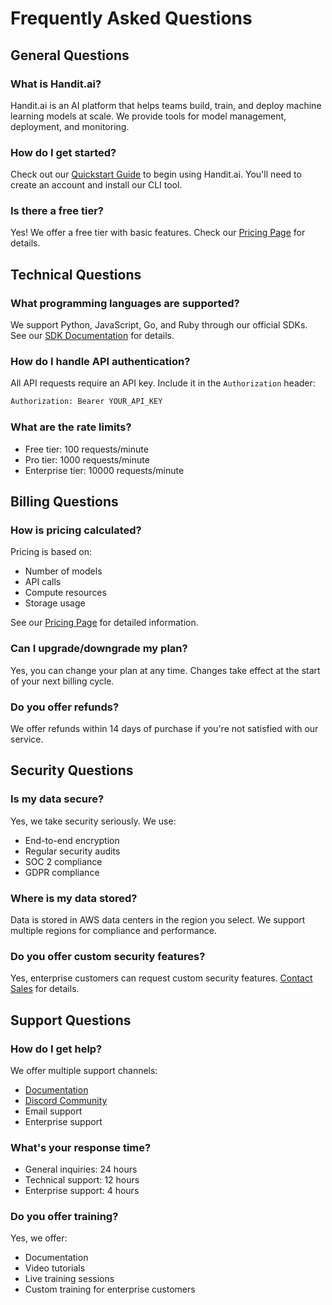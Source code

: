 # Frequently Asked Questions

## General Questions

### What is Handit.ai?
Handit.ai is an AI platform that helps teams build, train, and deploy machine learning models at scale. We provide tools for model management, deployment, and monitoring.

### How do I get started?
Check out our [Quickstart Guide](/guides/quickstart) to begin using Handit.ai. You'll need to create an account and install our CLI tool.

### Is there a free tier?
Yes! We offer a free tier with basic features. Check our [Pricing Page](/pricing) for details.

## Technical Questions

### What programming languages are supported?
We support Python, JavaScript, Go, and Ruby through our official SDKs. See our [SDK Documentation](/sdk) for details.

### How do I handle API authentication?
All API requests require an API key. Include it in the `Authorization` header:
```bash
Authorization: Bearer YOUR_API_KEY
```

### What are the rate limits?
- Free tier: 100 requests/minute
- Pro tier: 1000 requests/minute
- Enterprise tier: 10000 requests/minute

## Billing Questions

### How is pricing calculated?
Pricing is based on:
- Number of models
- API calls
- Compute resources
- Storage usage

See our [Pricing Page](/pricing) for detailed information.

### Can I upgrade/downgrade my plan?
Yes, you can change your plan at any time. Changes take effect at the start of your next billing cycle.

### Do you offer refunds?
We offer refunds within 14 days of purchase if you're not satisfied with our service.

## Security Questions

### Is my data secure?
Yes, we take security seriously. We use:
- End-to-end encryption
- Regular security audits
- SOC 2 compliance
- GDPR compliance

### Where is my data stored?
Data is stored in AWS data centers in the region you select. We support multiple regions for compliance and performance.

### Do you offer custom security features?
Yes, enterprise customers can request custom security features. [Contact Sales](/contact) for details.

## Support Questions

### How do I get help?
We offer multiple support channels:
- [Documentation](/)
- [Discord Community](https://discord.gg/M6su47HZ)
- Email support
- Enterprise support

### What's your response time?
- General inquiries: 24 hours
- Technical support: 12 hours
- Enterprise support: 4 hours

### Do you offer training?
Yes, we offer:
- Documentation
- Video tutorials
- Live training sessions
- Custom training for enterprise customers 